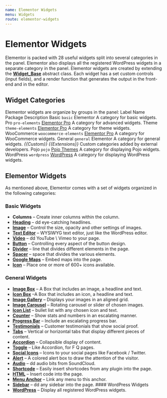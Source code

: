 ```yaml
---
name: Elementor Widgets
menu: Widgets
route: elementor-widgets
---
```

# Elementor Widgets

Elementor is packed with 28 useful widgets split into several categories in the panel. Elementor also displays all the registered WordPress widgets in a separate category in the panel. Elementor widgets are created by extending the **[Widget_Base](https://code.elementor.com/classes/elementor-widget_base/)** abstract class. Each widget has a set custom controls (input fields), and a render function that generates the output in the front-end and in the editor.

## Widget Categories

Elementor widgets are organize by groups in the panel: Label Name Package Description Basic `basic` Elementor A category for basic widgets. Pro `pro-elements` [Elementor Pro](https://elementor.com/pro/) A category for advanced widgets. Theme `theme-elements` [Elementor Pro](https://elementor.com/pro/) A category for theme widgets. WooCommerce `woocommerce-elements` [Elementor Pro](https://elementor.com/pro/) A category for WooCommerce widgets. General `general` Elementor A category for general widgets. *{{Custom}}*  *{{Extensions}}* Custom categories added by external developers. Pojo `pojo` [Pojo Themes](https://pojo.me/) A category for displaying Pojo widgets. WordPress `wordpress` [WordPress](https://wordpress.org/) A category for displaying WordPress widgets. 

## Elementor Widgets

As mentioned above, Elementor comes with a set of widgets organized in the following categories: 

### Basic Widgets

* **Columns** – Create inner columns within the column. 
* **[Heading](https://code.elementor.com/classes/elementor-widget_heading/)** – dd eye-catching headlines. 
* **[Image](https://code.elementor.com/classes/elementor-widget_image/)** – Control the size, opacity and other settings of images. 
* **[Text Editor](https://code.elementor.com/classes/elementor-widget_text_editor/)** – WYSIWYG text editor, just like the WordPress editor. 
* **[Video](https://code.elementor.com/classes/elementor-widget_video/)** – dd YouTube \ Vimeo to your page. 
* **[Button](https://code.elementor.com/classes/elementor-widget_button/)** – Controlling every aspect of the button design. 
* **[Divider](https://code.elementor.com/classes/elementor-widget_divider/)** – line that divides different elements in the page. 
* **[Spacer](https://code.elementor.com/classes/elementor-widget_spacer/)** – space that divides the various elements. 
* **[Google Maps](https://code.elementor.com/classes/elementor-widget_google_maps/)** – Embed maps into the page. 
* **[Icon](https://code.elementor.com/classes/elementor-widget_icon/)** – Place one or more of 600+ icons available. 

### General Widgets

* **[Image Box](https://code.elementor.com/classes/elementor-widget_image_box/)** – A Box that includes an image, a headline and text. 
* **[Icon Box](https://code.elementor.com/classes/elementor-widget_icon_box/)** –A Box that includes an icon, a headline and text. 
* **[Image Gallery](https://code.elementor.com/classes/elementor-widget_image_gallery/)** – Displays your images in an aligned grid. 
* **[Image Carousel](https://code.elementor.com/classes/elementor-widget_image_carousel/)** – Rotating carousel or slider of chosen images. 
* **[Icon List](https://code.elementor.com/classes/elementor-widget_icon_list/)** – bullet list with any chosen icon and text. 
* **[Counter](https://code.elementor.com/classes/elementor-widget_counter/)** – Show stats and numbers in an escalating manner. 
* **[Progress Bar](https://code.elementor.com/classes/elementor-widget_progress/)** – Include an escalating progress bar. 
* **[Testimonials](https://code.elementor.com/classes/elementor-widget_testimonial/)** – Customer testimonials that show social proof. 
* **[Tabs](https://code.elementor.com/classes/elementor-widget_tabs/)** – Vertical or horizontal tabs that display different pieces of content. 
* **[Accordion](https://code.elementor.com/classes/elementor-widget_accordion/)** – Collapsible display of content. 
* **[Toggle](https://code.elementor.com/classes/elementor-widget_toggle/)** – Like Accordion, for F Q pages. 
* **[Social Icons](https://code.elementor.com/classes/elementor-widget_social_icons/)** – Icons to your social pages like Facebook / Twitter. 
* **[Alert](https://code.elementor.com/classes/elementor-widget_alert/)** – A colored alert box to draw the attention of the visitor. 
* **[Audio](https://code.elementor.com/classes/elementor-widget_audio/)** – dd audio bits from SoundCloud. 
* **[Shortcode](https://code.elementor.com/classes/elementor-widget_shortcode/)** – Easily insert shortcodes from any plugin into the page. 
* **[HTML](https://code.elementor.com/classes/elementor-widget_html/)** – Insert code into the page. 
* **[Menu Anchor](https://code.elementor.com/classes/elementor-widget_menu_anchor/)** – Link any menu to this anchor. 
* **[Sidebar](https://code.elementor.com/classes/elementor-widget_sidebar/)** – dd any sidebar into the page. #### WordPress Widgets 
* **[WordPress](https://code.elementor.com/classes/elementor-widget_wordpress/)** – Display all registered WordPress widgets.